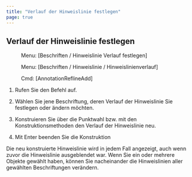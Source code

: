 ```yaml
---
title: "Verlauf der Hinweislinie festlegen"
page: true
---
```

## Verlauf der Hinweislinie festlegen
<GeoMapper> <Menu> Menu: [Beschriften / Hinweislinie Verlauf festlegen] </Menu> </GeoMapper><GeoDesigner> <Menu> Menu: [Beschriften / Hinweislinie / Hinweislinienverlauf] </Menu> 
 <Menu> Cmd: [AnnotationReflineAdd] </Menu> </GeoDesigner>


1. Rufen Sie den Befehl auf.

2. W&#228;hlen Sie jene Beschriftung, deren Verlauf der Hinweislinie Sie festlegen oder &#228;ndern m&#246;chten.

3.  Konstruieren Sie &#252;ber die Punktwahl bzw. mit den Konstruktionsmethoden den Verlauf der Hinweislinie neu. 

4. Mit <Border>Enter</Border>  beenden Sie die Konstruktion




<Success>
Die neu konstruierte Hinweislinie wird in jedem Fall angezeigt, auch wenn zuvor die Hinweislinie ausgeblendet war.
</Success>

<Success>
Wenn Sie ein oder mehrere Objekte gew&#228;hlt haben, k&#246;nnen Sie nacheinander die Hinweislinien aller gew&#228;hlten Beschriftungen ver&#228;ndern.
</Success>
